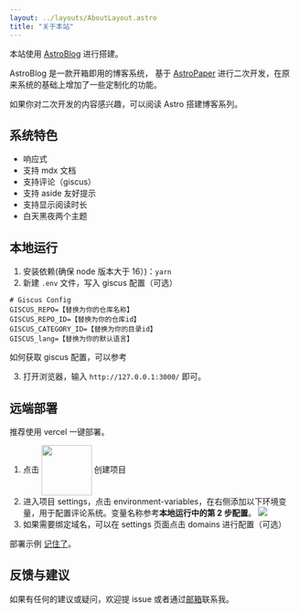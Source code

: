 ```yaml
---
layout: ../layouts/AboutLayout.astro
title: "关于本站"
---
```


本站使用 [AstroBlog](https://github.com/yq612/astro-blog) 进行搭建。

AstroBlog 是一款开箱即用的博客系统， 基于 [AstroPaper](https://github.com/satnaing/astro-paper) 进行二次开发，在原来系统的基础上增加了一些定制化的功能。

如果你对二次开发的内容感兴趣，可以阅读 Astro 搭建博客系列。

## 系统特色

- 响应式
- 支持 mdx 文档
- 支持评论（giscus）
- 支持 aside 友好提示
- 支持显示阅读时长
- 白天黑夜两个主题

## 本地运行

1. 安装依赖(确保 node 版本大于 16）)：`yarn`
2. 新建 `.env` 文件，写入 giscus 配置（可选）

```text title=".env"
# Giscus Config
GISCUS_REPO=【替换为你的仓库名称】
GISCUS_REPO_ID=【替换为你的仓库id】
GISCUS_CATEGORY_ID=【替换为你的目录id】
GISCUS_lang=【替换为你的默认语言】
```

如何获取 giscus 配置，可以参考

3. 打开浏览器，输入 `http://127.0.0.1:3000/` 即可。

## 远端部署

推荐使用 vercel 一键部署。

1. 点击 <a href="https://vercel.com/new/clone?repository-url=https://github.com/yq612/astro-blog.git" target="_blank"><img src="https://vercel.com/button" style="display: inline-block;width: 88px;vertical-align: middle;margin: 0!important;padding: 0;"/></a> 创建项目
2. 进入项目 settings，点击 environment-variables，在右侧添加以下环境变量，用于配置评论系统。变量名称参考**本地运行中的第 2 步配置**。
   ![](/assets/blog/Snipaste_2023-08-02_16-44-14.png)
3. 如果需要绑定域名，可以在 settings 页面点击 domains 进行配置（可选）

部署示例 [记住了](https://jizhule.cn/)。

## 反馈与建议

如果有任何的建议或疑问，欢迎提 issue 或者通过<a href="mailto:695601924@qq.com">邮箱</a>联系我。
